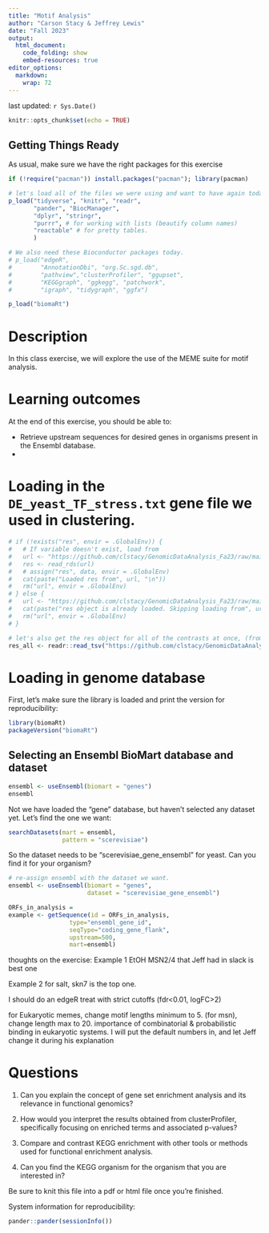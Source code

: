 ```yaml
---
title: "Motif Analysis"
author: "Carson Stacy & Jeffrey Lewis"
date: "Fall 2023"
output:
  html_document:
    code_folding: show
    embed-resources: true
editor_options:
  markdown:
    wrap: 72
---
```


last updated: `r Sys.Date()`

```r
knitr::opts_chunk$set(echo = TRUE)
```

## Getting Things Ready

As usual, make sure we have the right packages for this exercise

```r
if (!require("pacman")) install.packages("pacman"); library(pacman)

# let's load all of the files we were using and want to have again today
p_load("tidyverse", "knitr", "readr",
       "pander", "BiocManager", 
       "dplyr", "stringr", 
       "purrr", # for working with lists (beautify column names)
       "reactable" # for pretty tables.
       ) 

# We also need these Bioconductor packages today.
# p_load("edgeR",
#        "AnnotationDbi", "org.Sc.sgd.db",
#        "pathview","clusterProfiler", "ggupset",
#        "KEGGgraph", "ggkegg", "patchwork",
#        "igraph", "tidygraph", "ggfx")

p_load("biomaRt")
```

# Description

In this class exercise, we will explore the use of the MEME suite for motif analysis.

# Learning outcomes

At the end of this exercise, you should be able to:

-  Retrieve upstream sequences for desired genes in organisms present in the Ensembl database.
-  


# Loading in the `DE_yeast_TF_stress.txt` gene file we used in clustering.

```r


# if (!exists("res", envir = .GlobalEnv)) {
#   # If variable doesn't exist, load from
#   url <- "https://github.com/clstacy/GenomicDataAnalysis_Fa23/raw/main/data/yeast_res_all_edgeR.Rds"
#   res <- read_rds(url)
#   # assign("res", data, envir = .GlobalEnv)
#   cat(paste("Loaded res from", url, "\n"))
#   rm("url", envir = .GlobalEnv)
# } else {
#   url <- "https://github.com/clstacy/GenomicDataAnalysis_Fa23/raw/main/data/yeast_res_all_edgeR.Rds"
#   cat(paste("res object is already loaded. Skipping loading from", url, "\n"))
#   rm("url", envir = .GlobalEnv)
# }

# let's also get the res object for all of the contrasts at once, (from GitHub)
res_all <- readr::read_tsv("https://github.com/clstacy/GenomicDataAnalysis_Fa23/raw/main/data/DE_yeast_TF_stress.txt.gz")
```

# Loading in genome database

First, let's make sure the library is loaded and print the version for
reproducibility:

```r
library(biomaRt)
packageVersion("biomaRt")
```

## Selecting an Ensembl BioMart database and dataset

```r
ensembl <- useEnsembl(biomart = "genes")
ensembl
```

Not we have loaded the "gene" database, but haven't selected any dataset
yet. Let's find the one we want:

```r
searchDatasets(mart = ensembl, 
               pattern = "scerevisiae")
```

So the dataset needs to be "scerevisiae_gene_ensembl" for yeast. Can you
find it for your organism?

```r
# re-assign ensembl with the dataset we want.
ensembl <- useEnsembl(biomart = "genes", 
                      dataset = "scerevisiae_gene_ensembl")
```

```r
ORFs_in_analysis = 
example <- getSequence(id = ORFs_in_analysis,
                 type="ensembl_gene_id",
                 seqType="coding_gene_flank",
                 upstream=500, 
                 mart=ensembl)
```

thoughts on the exercise: Example 1 EtOH MSN2/4 that Jeff had in slack
is best one

Example 2 for salt, skn7 is the top one.

I should do an edgeR treat with strict cutoffs (fdr\<0.01, logFC\>2)

for Eukaryotic memes, change motif lengths minimum to 5. (for msn),
change length max to 20. importance of combinatorial & probabilistic
binding in eukaryotic systems. I will put the default numbers in, and
let Jeff change it during his explanation


# Questions

1.  Can you explain the concept of gene set enrichment analysis and its
    relevance in functional genomics?

2.  How would you interpret the results obtained from clusterProfiler,
    specifically focusing on enriched terms and associated p-values?

3.  Compare and contrast KEGG enrichment with other tools or methods
    used for functional enrichment analysis.

4.  Can you find the KEGG organism for the organism that you are
    interested in?

Be sure to knit this file into a pdf or html file once you're finished.

System information for reproducibility:

```r
pander::pander(sessionInfo())
```


